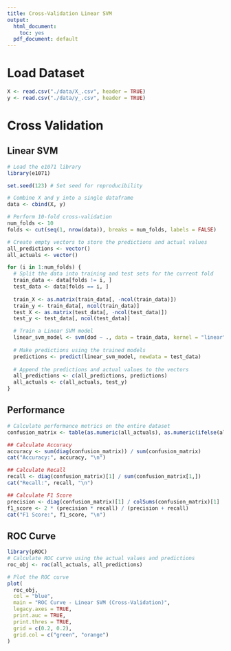 ```yaml
---
title: Cross-Validation Linear SVM
output:
  html_document: 
    toc: yes
  pdf_document: default
---
```


# Load Dataset

```r
X <- read.csv("./data/X_.csv", header = TRUE)
y <- read.csv("./data/y_.csv", header = TRUE)
```

# Cross Validation
## Linear SVM

```r
# Load the e1071 library
library(e1071)

set.seed(123) # Set seed for reproducibility

# Combine X and y into a single dataframe
data <- cbind(X, y)

# Perform 10-fold cross-validation
num_folds <- 10
folds <- cut(seq(1, nrow(data)), breaks = num_folds, labels = FALSE)

# Create empty vectors to store the predictions and actual values
all_predictions <- vector()
all_actuals <- vector()

for (i in 1:num_folds) {
  # Split the data into training and test sets for the current fold
  train_data <- data[folds != i, ]
  test_data <- data[folds == i, ]
  
  train_X <- as.matrix(train_data[, -ncol(train_data)])
  train_y <- train_data[, ncol(train_data)]
  test_X <- as.matrix(test_data[, -ncol(test_data)])
  test_y <- test_data[, ncol(test_data)]

  # Train a Linear SVM model
  linear_svm_model <- svm(dod ~ ., data = train_data, kernel = "linear")
  
  # Make predictions using the trained models
  predictions <- predict(linear_svm_model, newdata = test_data)
  
  # Append the predictions and actual values to the vectors
  all_predictions <- c(all_predictions, predictions)
  all_actuals <- c(all_actuals, test_y)
}

```

## Performance

```r
# Calculate performance metrics on the entire dataset
confusion_matrix <- table(as.numeric(all_actuals), as.numeric(ifelse(all_predictions > 0.5, 1, 0)))

## Calculate Accuracy
accuracy <- sum(diag(confusion_matrix)) / sum(confusion_matrix)
cat("Accuracy:", accuracy, "\n")

## Calculate Recall
recall <- diag(confusion_matrix)[1] / sum(confusion_matrix[1,])
cat("Recall:", recall, "\n")

## Calculate F1 Score
precision <- diag(confusion_matrix)[1] / colSums(confusion_matrix)[1]
f1_score <- 2 * (precision * recall) / (precision + recall)
cat("F1 Score:", f1_score, "\n")
```

## ROC Curve

```r
library(pROC)
# Calculate ROC curve using the actual values and predictions
roc_obj <- roc(all_actuals, all_predictions)

# Plot the ROC curve
plot(
  roc_obj,
  col = "blue",
  main = "ROC Curve - Linear SVM (Cross-Validation)",
  legacy.axes = TRUE,
  print.auc = TRUE,
  print.thres = TRUE,
  grid = c(0.2, 0.2),
  grid.col = c("green", "orange")
)
```